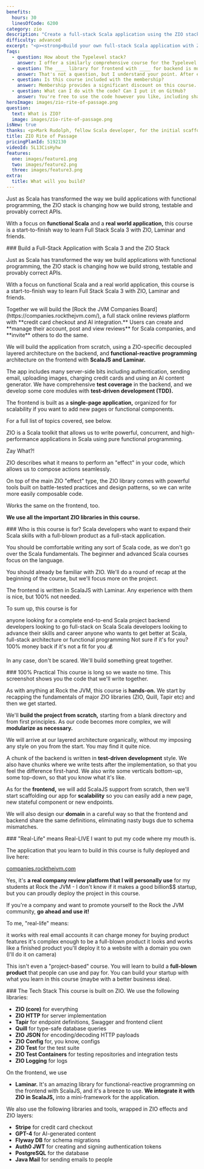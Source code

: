 ```yaml
---
benefits:
  hours: 30
  linesOfCode: 6200
category: zio
description: "Create a full-stack Scala application using the ZIO stack in our comprehensive course: learn to integrate features like credit card checkout, AI, and emails. Perfect for hands-on, real-world development experience."
difficulty: advanced
excerpt: "<p><strong>Build your own full-stack Scala application with ZIO</strong>: from credit card checkout to AI and emails, experience real-world development with our comprehensive course, and see the live app <a href='https://companies.rockthejvm.com'>here</a></p>"
faqs:
  - question: How about the Typelevel stack?
    answer: I offer a similarly comprehensive course for the Typelevel stack, focusing on a different application and approach. # TODO
  - question: The ____ library for frontend with ____ for backend is much better!
    answer: That's not a question, but I understand your point. After evaluating various libraries and setups for building a full-stack app with ZIO for nearly a year, I found this stack to be the most effective. All included libraries are well-supported and actively developed. This course isn't just about connecting libraries; it's about learning to think and build full-stack Scala applications. The principles you'll learn apply beyond just these libraries.
  - question: Is this course included with the membership?
    answer: Membership provides a significant discount on this course. To claim it, click on the membership card in your course dashboard to find your discount code. Membership benefits will continue to grow with each new course we offer.
  - question: What can I do with the code? Can I put it on GitHub?
    answer: You're free to use the code however you like, including sharing it on GitHub. However, please avoid creating your own course based on this app. Feel free to use the code as a portfolio piece, a starting point for your next project, or a prototype to showcase to your boss. The ideas you take away from this course are even more valuable than the code itself.
heroImage: images/zio-rite-of-passage.png
question:
  text: What is ZIO?
  image: images/zio-rite-of-passage.png
isNew: true
thanks: <p>Mark Rudolph, fellow Scala developer, for the initial scaffolded project that became the seed of this project-based course.</p><br/><p>@fellownoodle for the amazing Rite of Passage banner.</p>
title: ZIO Rite of Passage
pricingPlanId: 5192130
videoId: 5L13CisHyhw
features:
  one: images/feature1.png
  two: images/feature2.png
  three: images/feature3.png
extra:
  title: What will you build?
---
```



<CourseLayout>
<Fragment slot="video">
Just as Scala has transformed the way we build applications with functional programming, the ZIO stack is changing how we build strong, testable and provably correct APIs.

With a focus on **functional Scala** and a **real world application,** this course is a start-to-finish way to learn Full Stack Scala 3 with ZIO, Laminar and friends.

</Fragment>
<Fragment slot="goal">
### Build a Full-Stack Application with Scala 3 and the ZIO Stack

Just as Scala has transformed the way we build applications with functional programming, the ZIO stack is changing how we build strong, testable and provably correct APIs.

With a focus on functional Scala and a real world application, this course is a start-to-finish way to learn Full Stack Scala 3 with ZIO, Laminar and friends.

<AutoPlayYouTube videoId="oXKHwJWdWrc" />

</Fragment>
<Fragment slot="extra">
Together we will build the [Rock the JVM Companies Board](https://companies.rockthejvm.com/), a full stack online reviews platform with **credit card checkout and AI integration.** Users can create and **manage their account, post and view reviews** for Scala companies, and **invite** others to do the same.

We will build the application from scratch, using a ZIO-specific decoupled layered architecture on the backend, and **functional-reactive programming** architecture on the frontend with **ScalaJS and Laminar.**

The app includes many server-side bits including authentication, sending email, uploading images, charging credit cards and using an AI content generator. We have comprehensive **test coverage** in the backend, and we develop some core modules with **test-driven development (TDD).**

The frontend is built as a **single-page application,** organized for for scalability if you want to add new pages or functional components.

For a full list of topics covered, see below.

</Fragment>
<Fragment slot="question">
ZIO is a Scala toolkit that allows us to write powerful, concurrent, and high-performance applications in Scala using pure functional programming.

Zay What?!

ZIO describes what it means to perform an "effect" in your code, which allows us to compose actions seamlessly.

On top of the main ZIO "effect" type, the ZIO library comes with powerful tools built on battle-tested practices and design patterns, so we can write more easily composable code.

Works the same on the frontend, too.

**We use all the important ZIO libraries in this course.**

</Fragment>
<Fragment slot="feature1">
### Who is this course is for?
Scala developers who want to expand their Scala skills with a full-blown product as a full-stack application.

You should be comfortable writing any sort of Scala code, as we don't go over the Scala fundamentals. The beginner and advanced Scala courses focus on the language.

You should already be familiar with ZIO. We'll do a round of recap at the beginning of the course, but we'll focus more on the project.

The frontend is written in ScalaJS with Laminar. Any experience with them is nice, but 100% not needed.

To sum up, this course is for

anyone looking for a complete end-to-end Scala project
backend developers looking to go full-stack on Scala
Scala developers looking to advance their skills and career
anyone who wants to get better at Scala, full-stack architecture or functional programming
Not sure if it's for you? 100% money back if it's not a fit for you 💰

In any case, don't be scared. We'll build something great together.

</Fragment>
<Fragment slot="feature2">
### 100% Practical
This course is long so we waste no time. This screenshot shows you the code that we'll write together.

As with anything at Rock the JVM, this course is **hands-on.** We start by recapping the fundamentals of major ZIO libraries (ZIO, Quill, Tapir etc) and then we get started.

We'll **build the project from scratch,** starting from a blank directory and from first principles. As our code becomes more complex, we will **modularize as necessary.**

We will arrive at our layered architecture organically, without my imposing any style on you from the start. You may find it quite nice.

A chunk of the backend is written in **test-driven development** style. We also have chunks where we write tests after the implementation, so that you feel the difference first-hand. We also write some verticals bottom-up, some top-down, so that you know what it's like.

As for the **frontend,** we will add ScalaJS support from scratch, then we'll start scaffolding our app for **scalability** so you can easily add a new page, new stateful component or new endpoints.

We will also design our **domain** in a careful way so that the frontend and backend share the same definitions, eliminating nasty bugs due to schema mismatches.

</Fragment>
<Fragment slot="feature3">
### "Real-Life" means Real-LIVE
I want to put my code where my mouth is.

The application that you learn to build in this course is fully deployed and live here:

[companies.rockthejvm.com](https://companies.rockthejvm.com/)

Yes, it's **a real company review platform that I will personally use** for my students at Rock the JVM - I don't know if it makes a good billion$$ startup, but you can proudly deploy the project in this course.

If you're a company and want to promote yourself to the Rock the JVM community, **go ahead and use it!**

To me, "real-life" means:

it works with real email accounts
it can charge money for buying product features
it's complex enough to be a full-blown product
it looks and works like a finished product
you'll deploy it to a website with a domain you own (I'll do it on camera)

This isn't even a "project-based" course. You will learn to build a **full-blown product** that people can use and pay for. You can build your startup with what you learn in this course (maybe with a better business idea).

</Fragment>
<Fragment slot="skills">
### The Tech Stack
This course is built on ZIO. We use the following libraries:

- **ZIO (core)** for everything
- **ZIO HTTP** for server implementation
- **Tapir** for endpoint definitions, Swagger and frontend client
- **Quill** for type-safe database queries
- **ZIO JSON** for encoding/decoding HTTP payloads
- **ZIO Config** for, you know, configs
- **ZIO Test** for the test suite
- **ZIO Test Containers** for testing repositories and integration tests
- **ZIO Logging** for logs

On the frontend, we use

- **Laminar.** It's an amazing library for functional-reactive programming on the frontend with ScalaJS, and it's a breeze to use. **We integrate it with ZIO in ScalaJS,** into a mini-framework for the application.

We also use the following libraries and tools, wrapped in ZIO effects and ZIO layers:

- **Stripe** for credit card checkout
- **GPT-4** for AI-generated content
- **Flyway DB** for schema migrations
- **Auth0 JWT** for creating and signing authentication tokens
- **PostgreSQL** for the database
- **Java Mail** for sending emails to people

</Fragment>
</CourseLayout>
